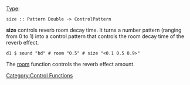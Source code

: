 {{DISPLAYTITLE:size}} 
[[Type signature|Type]]: <source inline>size :: Pattern Double -> ControlPattern</source>

'''size''' controls reverb room decay time. It turns a number pattern (ranging from 0 to 1) into a control pattern that controls the room decay time of the reverb effect.

<source>
d1 $ sound "bd" # room "0.5" # size "<0.1 0.5 0.9>"
</source>

The [[room]] function controls the reverb effect amount.

[[Category:Control Functions]]